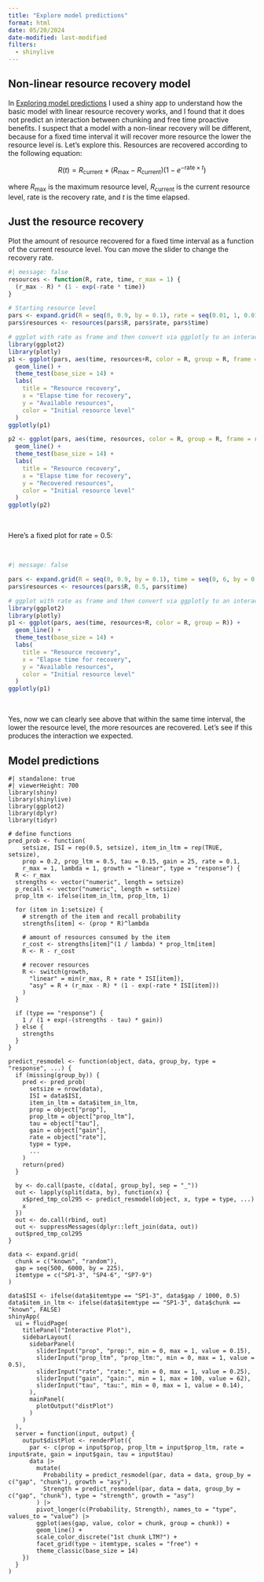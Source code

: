 ```yaml
---
title: "Explore model predictions"
format: html
date: 05/20/2024
date-modified: last-modified
filters:
  - shinylive
---
```


## Non-linear resource recovery model

In [Exploring model predictions](model-explore.qmd) I used a shiny app to understand how the basic model with linear resource recovery works, and I found that it does not predict an interaction between chunking and free time proactive benefits. I suspect that a model with a non-linear recovery will be different, because for a fixed time interval it will recover more resource the lower the resource level is. Let's explore this. Resources are recovered according to the following equation:

$$
R(t) = R_{\text{current}} + (R_{\text{max}} - R_{\text{current}})(1 - e^{-\text{rate} \times t})
$$

where $R_{\text{max}}$ is the maximum resource level, $R_{\text{current}}$ is the current resource level, $\text{rate}$ is the recovery rate, and $t$ is the time elapsed.

## Just the resource recovery

Plot the amount of resource recovered for a fixed time interval as a function of the current resource level. You can move the slider to change the recovery rate.

```r
#| message: false
resources <- function(R, rate, time, r_max = 1) {
  (r_max - R) * (1 - exp(-rate * time))
}

# Starting resource level
pars <- expand.grid(R = seq(0, 0.9, by = 0.1), rate = seq(0.01, 1, 0.01), time = seq(0, 6, by = 0.1))
pars$resources <- resources(pars$R, pars$rate, pars$time)

# ggplot with rate as frame and then convert via ggplotly to an interactive plot
library(ggplot2)
library(plotly)
p1 <- ggplot(pars, aes(time, resources+R, color = R, group = R, frame = rate)) +
  geom_line() +
  theme_test(base_size = 14) +
  labs(
    title = "Resource recovery",
    x = "Elapse time for recovery",
    y = "Available resources",
    color = "Initial resource level"
  )
ggplotly(p1)

p2 <- ggplot(pars, aes(time, resources, color = R, group = R, frame = rate)) +
  geom_line() +
  theme_test(base_size = 14) +
  labs(
    title = "Resource recovery",
    x = "Elapse time for recovery",
    y = "Recovered resources",
    color = "Initial resource level"
  )
ggplotly(p2)
```

<br>

Here's a fixed plot for rate = 0.5:

<br>

```r
#| message: false

pars <- expand.grid(R = seq(0, 0.9, by = 0.1), time = seq(0, 6, by = 0.1))
pars$resources <- resources(pars$R, 0.5, pars$time)

# ggplot with rate as frame and then convert via ggplotly to an interactive plot
library(ggplot2)
library(plotly)
p1 <- ggplot(pars, aes(time, resources+R, color = R, group = R)) +
  geom_line() +
  theme_test(base_size = 14) +
  labs(
    title = "Resource recovery",
    x = "Elapse time for recovery",
    y = "Available resources",
    color = "Initial resource level"
  )
ggplotly(p1)
```

<br>

Yes, now we can clearly see above that within the same time interval, the lower the resource level, the more resources are recovered. Let's see if this produces the interaction we expected.

## Model predictions

::: {.column-page-right}

```shinylive-r
#| standalone: true
#| viewerHeight: 700
library(shiny)
library(shinylive)
library(ggplot2)
library(dplyr)
library(tidyr)

# define functions
pred_prob <- function(
    setsize, ISI = rep(0.5, setsize), item_in_ltm = rep(TRUE, setsize),
    prop = 0.2, prop_ltm = 0.5, tau = 0.15, gain = 25, rate = 0.1,
    r_max = 1, lambda = 1, growth = "linear", type = "response") {
  R <- r_max
  strengths <- vector("numeric", length = setsize)
  p_recall <- vector("numeric", length = setsize)
  prop_ltm <- ifelse(item_in_ltm, prop_ltm, 1)

  for (item in 1:setsize) {
    # strength of the item and recall probability
    strengths[item] <- (prop * R)^lambda

    # amount of resources consumed by the item
    r_cost <- strengths[item]^(1 / lambda) * prop_ltm[item]
    R <- R - r_cost

    # recover resources
    R <- switch(growth,
      "linear" = min(r_max, R + rate * ISI[item]),
      "asy" = R + (r_max - R) * (1 - exp(-rate * ISI[item]))
    )
  }

  if (type == "response") {
    1 / (1 + exp(-(strengths - tau) * gain))
  } else {
    strengths
  }
}

predict_resmodel <- function(object, data, group_by, type = "response", ...) {
  if (missing(group_by)) {
    pred <- pred_prob(
      setsize = nrow(data),
      ISI = data$ISI,
      item_in_ltm = data$item_in_ltm,
      prop = object["prop"],
      prop_ltm = object["prop_ltm"],
      tau = object["tau"],
      gain = object["gain"],
      rate = object["rate"],
      type = type,
      ...
    )
    return(pred)
  }

  by <- do.call(paste, c(data[, group_by], sep = "_"))
  out <- lapply(split(data, by), function(x) {
    x$pred_tmp_col295 <- predict_resmodel(object, x, type = type, ...)
    x
  })
  out <- do.call(rbind, out)
  out <- suppressMessages(dplyr::left_join(data, out))
  out$pred_tmp_col295
}

data <- expand.grid(
  chunk = c("known", "random"),
  gap = seq(500, 6000, by = 225),
  itemtype = c("SP1-3", "SP4-6", "SP7-9")
)

data$ISI <- ifelse(data$itemtype == "SP1-3", data$gap / 1000, 0.5)
data$item_in_ltm <- ifelse(data$itemtype == "SP1-3", data$chunk == "known", FALSE)
shinyApp(
  ui = fluidPage(
    titlePanel("Interactive Plot"),
    sidebarLayout(
      sidebarPanel(
        sliderInput("prop", "prop:", min = 0, max = 1, value = 0.15),
        sliderInput("prop_ltm", "prop_ltm:", min = 0, max = 1, value = 0.5),
        sliderInput("rate", "rate:", min = 0, max = 1, value = 0.25),
        sliderInput("gain", "gain:", min = 1, max = 100, value = 62),
        sliderInput("tau", "tau:", min = 0, max = 1, value = 0.14),
      ),
      mainPanel(
        plotOutput("distPlot")
      )
    )
  ),
  server = function(input, output) {
    output$distPlot <- renderPlot({
      par <- c(prop = input$prop, prop_ltm = input$prop_ltm, rate = input$rate, gain = input$gain, tau = input$tau)
      data |>
        mutate(
          Probability = predict_resmodel(par, data = data, group_by = c("gap", "chunk"), growth = "asy"),
          Strength = predict_resmodel(par, data = data, group_by = c("gap", "chunk"), type = "strength", growth = "asy")
        ) |>
        pivot_longer(c(Probability, Strength), names_to = "type", values_to = "value") |>
        ggplot(aes(gap, value, color = chunk, group = chunk)) +
        geom_line() +
        scale_color_discrete("1st chunk LTM?") +
        facet_grid(type ~ itemtype, scales = "free") +
        theme_classic(base_size = 14)
    })
  }
)
```

:::
